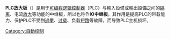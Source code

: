 {{多個問題|
{{Dead end|time=2016-12-17T12:38:13+00:00}}
{{unreferenced|time=2014-01-24T16:40:04+00:00}}
{{expand|time=2014-01-24T16:40:04+00:00}}
}}
'''PLC放大板'''（{{lang-en|PLC Amplifier}}）是用于[[可编程逻辑控制器|可编程逻辑控制器]]（PLC）与輸入設備或輸出設備之间的[[電氣隔離|隔离]]、电流[[放大器|放大]]等功能的中继板，所以也称作'''IO中继板'''。其作用是提高PLC的带载能力、保护PLC不受到[[過電壓|過壓]]、[[过载|过载]]、负载[[短路|短路]]等故障，而导致PLC主机损坏。

{{技術小作品}}
[[Category:自動控制|Category:自動控制]]